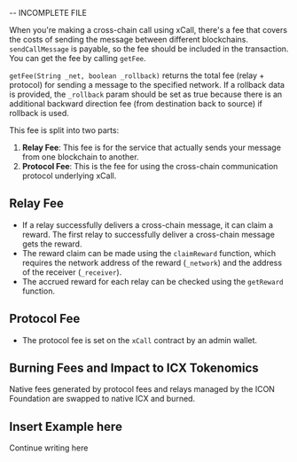 -- INCOMPLETE FILE

When you're making a cross-chain call using xCall, there's a fee that covers the costs of sending the message between different blockchains. ```sendCallMessage``` is payable, so the fee should be included in the transaction. You can get the fee by calling ```getFee```.

```getFee(String _net, boolean _rollback)``` returns the total fee (relay + protocol) for sending a message to the specified network. If a rollback data is provided, the ```_rollback``` param should be set as true because there is an additional backward direction fee (from destination back to source) if rollback is used.

This fee is split into two parts:

1. **Relay Fee**: This fee is for the service that actually sends your message from one blockchain to another. 
2. **Protocol Fee**: This is the fee for using the cross-chain communication protocol underlying xCall.

## Relay Fee

* If a relay successfully delivers a cross-chain message, it can claim a reward. The first relay to successfully deliver a cross-chain message gets the reward.
* The reward claim can be made using the ```claimReward``` function, which requires the network address of the reward (```_network```) and the address of the receiver (```_receiver```).
* The accrued reward for each relay can be checked using the ```getReward``` function.

## Protocol Fee

* The protocol fee is set on the ```xCall``` contract by an admin wallet.

## Burning Fees and Impact to ICX Tokenomics

Native fees generated by protocol fees and relays managed by the ICON Foundation are swapped to native ICX and burned.

## Insert Example here

Continue writing here